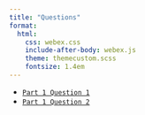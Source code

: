 ```yaml
---
title: "Questions"
format:
  html:
    css: webex.css
    include-after-body: webex.js
    theme: themecustom.scss
    fontsize: 1.4em
---
```



-   [`Part 1 Question 1`](p1q1.qmd)
-   [`Part 1 Question 2`](p1q2.qmd)

